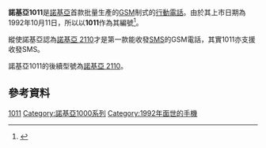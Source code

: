 {{Infobox Mobile phone
| name         = 諾基亞 1011
| image        = Nokia 1011.jpg
| imagesize    = 100px
| caption      = 諾基亞 1011 連同充電器
| slogan       = 
| manufacturer = 诺基亚
| carrier      = 
| available    = 1992年10月11日
| screen       = 二行八字符單色LCD連同功能圖像
| ext_screen   = 
| camera       = 
| 2nd_camera   = 
| os           = 嵌入式
| input        = 按紐數字盤
| cpu          = 
| ringtone     = 二種
| memory       = 99個聯絡人電話簿
| memory_card  = 無
| storage      = 
| networks     = GSM 900
| connectivity = 
| battery      = Ni-CD 7.2V 900 mAh
| size         = 195 x 60 x 45mm （連標準充電池及天線）
| weight       = 495克
| form         = 磚塊形
| music        = 
| series       = 
| predecessor  = 無
| successor    = [[Nokia_2110|Nokia 2110]]
| related      = [[Mobira_Cityman_2000|Mobira Cityman 2000]]<br>[[Nokia_1610|Nokia 1610]]<br>[[Nokia_2010|Nokia 2010]]
| other        = 
| status       = 已停產，非常罕有
| hac          =
}}

'''諾基亞1011'''是[[諾基亞|諾基亞]]首款批量生產的[[GSM|GSM]]制式的[[行動電話|行動電話]]。由於其上市日期為1992年10月11日，所以以'''1011'''作為其編號<ref>{{cite web |url=http://www.reghardware.co.uk/2007/11/09/ft_nokia_1011/ |title=15 years ago: the first mass-produced GSM phone |publisher=The Register |accessdate=10 November 2007 |archive-url=https://www.webcitation.org/6AukDgYnr?url=http://www.reghardware.com/2007/11/09/ft_nokia_1011/ |archive-date=2012-09-24 |dead-url=yes }}</ref>。

縱使諾基亞認為[[諾基亞_2110|諾基亞 2110]]才是第一款能收發[[短信|SMS]]的GSM電話，其實1011亦支援收發SMS。

諾基亞1011的後續型號為[[諾基亞_2110|諾基亞 2110]]。

==參考資料==
{{reflist}}

{{Nokia phones}}

{{mobile-stub}}

[[Category:諾基亞手機|1011]]
[[Category:諾基亞1000系列|Category:諾基亞1000系列]]
[[Category:1992年面世的手機|Category:1992年面世的手機]]